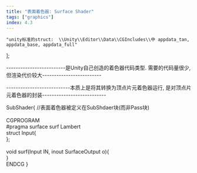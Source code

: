```yaml
---
title: "表面着色器: Surface Shader"
tags: ["graphics"]
index: 4.3
---
```


	"unity标准的struct:  \\Unity\\Editor\\Data\\CGIncludes\\中 appdata_tan, appdata_base, appdata_full"
];

<Naviagtion desc="返回" to="./"/>

-------------------------是Unity自己创造的着色器代码类型. 需要的代码量很少, 但渲染代价较大-------------------------

---------------------------本质上是将其转换为顶点片元着色器运行, 是对顶点片元着色器的封装---------------------------

<Tab>
SubShader&#123;
    <Tab>
        //表面着色器被定义在SubShdaer块(而非Pass块)
        <br/>
        <br/>
        CGPROGRAM
        <br/>
        #pragma surface surf Lambert
        <br/>
        struct Input&#123;
        <br/>
        &#125;;
        <br/>
        <br/>
        void surf(Input IN, inout SurfaceOutput o)&#123;
        <br/>
        &#125;
        <br/>
        ENDCG
    </Tab>
&#125;
</Tab>